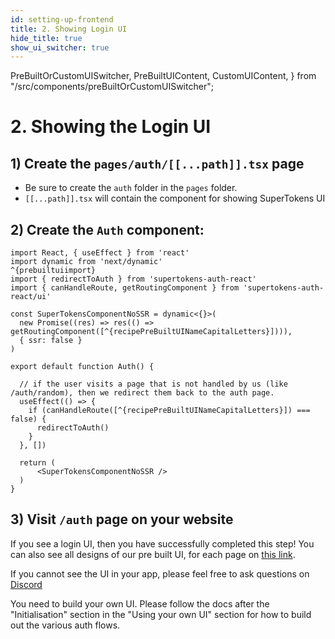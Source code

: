 ```yaml
---
id: setting-up-frontend
title: 2. Showing Login UI
hide_title: true
show_ui_switcher: true
---
```


<!-- ./thirdpartyemailpassword/nextjs/setting-up-frontend.mdx -->

  PreBuiltOrCustomUISwitcher,
  PreBuiltUIContent,
  CustomUIContent,
} from "/src/components/preBuiltOrCustomUISwitcher";


# 2. Showing the Login UI

<PreBuiltOrCustomUISwitcher>

<PreBuiltUIContent>

## 1) Create the `pages/auth/[[...path]].tsx` page
- Be sure to create the `auth` folder in the `pages` folder.
- `[[...path]].tsx` will contain the component for showing SuperTokens UI

## 2) Create the `Auth` component:

```tsx title="pages/auth/[[...path]].tsx"
import React, { useEffect } from 'react'
import dynamic from 'next/dynamic'
^{prebuiltuiimport}
import { redirectToAuth } from 'supertokens-auth-react'
import { canHandleRoute, getRoutingComponent } from 'supertokens-auth-react/ui'

const SuperTokensComponentNoSSR = dynamic<{}>(
  new Promise((res) => res(() => getRoutingComponent([^{recipePreBuiltUINameCapitalLetters}]))),
  { ssr: false }
)

export default function Auth() {

  // if the user visits a page that is not handled by us (like /auth/random), then we redirect them back to the auth page.
  useEffect(() => {
    if (canHandleRoute([^{recipePreBuiltUINameCapitalLetters}]) === false) { 
      redirectToAuth()
    }
  }, [])

  return (
      <SuperTokensComponentNoSSR />
  )
}
```

## 3) Visit `/auth` page on your website

If you see a login UI, then you have successfully completed this step! You can also see all designs of our pre built UI, for each page on [this link](https://master--6571be2867f75556541fde98.chromatic.com/?path=/story/auth-page--playground).

If you cannot see the UI in your app, please feel free to ask questions on [Discord](https://supertokens.com/discord)

</PreBuiltUIContent>

<CustomUIContent>

You need to build your own UI. Please follow the docs after the "Initialisation" section in the "Using your own UI" section for how to build out the various auth flows.

</CustomUIContent>

</PreBuiltOrCustomUISwitcher>
